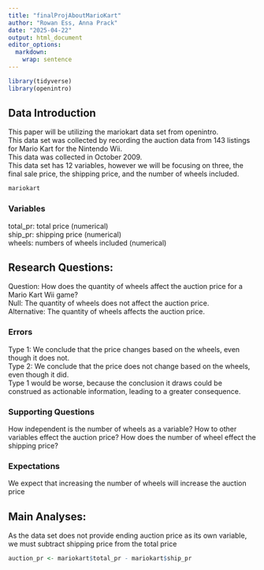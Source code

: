 ```yaml
---
title: "finalProjAboutMarioKart"
author: "Rowan Ess, Anna Prack"
date: "2025-04-22"
output: html_document
editor_options: 
  markdown: 
    wrap: sentence
---
```


```r
library(tidyverse)
library(openintro)
```

## Data Introduction

This paper will be utilizing the mariokart data set from openintro.\
This data set was collected by recording the auction data from 143 listings for Mario Kart for the Nintendo Wii.\
This data was collected in October 2009.\
This data set has 12 variables, however we will be focusing on three, the final sale price, the shipping price, and the number of wheels included.\
```r
mariokart
```

### Variables

total_pr: total price (numerical)\
ship_pr: shipping price (numerical)\
wheels: numbers of wheels included (numerical)\

## Research Questions:

Question: How does the quantity of wheels affect the auction price for a Mario Kart Wii game?\
Null: The quantity of wheels does not affect the auction price.\
Alternative: The quantity of wheels affects the auction price.\

### Errors

Type 1: We conclude that the price changes based on the wheels, even though it does not.\
Type 2: We conclude that the price does not change based on the wheels, even though it did.\
Type 1 would be worse, because the conclusion it draws could be construed as actionable information, leading to a greater consequence.\

### Supporting Questions
How independent is the number of wheels as a variable? How to other variables effect the auction price? How does the number of wheel effect the shipping price?

### Expectations
We expect that increasing the number of wheels will increase the auction price

## Main Analyses:

As the data set does not provide ending auction price as its own variable, we must subtract shipping price from the total price

```r
auction_pr <- mariokart$total_pr - mariokart$ship_pr
```
